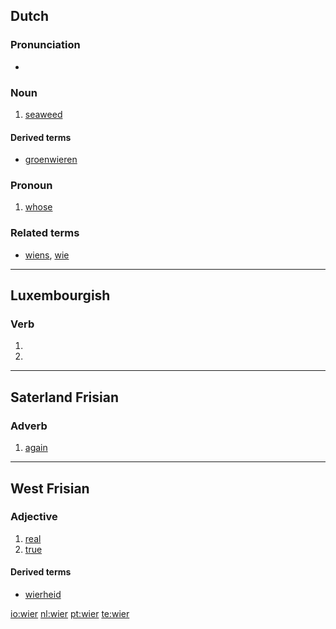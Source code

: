==Dutch==

===Pronunciation===
* {{audio|Nl-wier.ogg|audio}}

===Noun===
{{head|nl|noun|g=n}}

# [[seaweed]]

====Derived terms====
* [[groenwieren]]

===Pronoun===
{{head|nl|pronoun}}

# {{personal|lang=nl}} [[whose]]

===Related terms===
* [[wiens]], [[wie]]

----

==Luxembourgish==

===Verb===
{{head|lb|verb form}}

# {{conjugation of|sinn||1|s|simple|cond|lang=lb}}
# {{conjugation of|sinn||3|s|simple|cond|lang=lb}}

----

==Saterland Frisian==

===Adverb===
{{head|stq|adverb}}

# [[again]]

----

==West Frisian==

===Adjective===
{{head|fy|adjective|inflected|wier|comparative|wierer|superlative|wierest}}

# [[real]]
# [[true]]

====Derived terms====
* [[wierheid]]

[[io:wier]]
[[nl:wier]]
[[pt:wier]]
[[te:wier]]